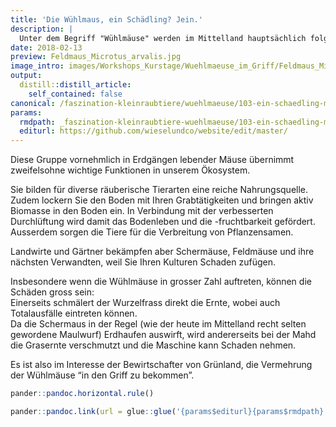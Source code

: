 ```yaml
---
title: 'Die Wühlmaus, ein Schädling? Jein.'
description: |
  Unter dem Begriff "Wühlmäuse" werden im Mittelland hauptsächlich folgende Arten verstanden: Schermaus, Feldmaus, Erdmaus, Rötelmaus. 
date: 2018-02-13
preview: Feldmaus_Microtus_arvalis.jpg
image_intro: images/Workshops_Kurstage/Wuehlmaeuse_im_Griff/Feldmaus_Microtus_arvalis.jpg
output:
  distill::distill_article:
    self_contained: false
canonical: /faszination-kleinraubtiere/wuehlmaeuse/103-ein-schaedling-mitnichten
params:
  rmdpath: _faszination-kleinraubtiere-wuehlmaeuse/103-ein-schaedling-mitnichten/103-ein-schaedling-mitnichten.Rmd
  editurl: https://github.com/wieselundco/website/edit/master/
---
```


Diese Gruppe vornehmlich in Erdgängen lebender Mäuse übernimmt zweifelsohne wichtige Funktionen in unserem Ökosystem. 

Sie bilden für diverse räuberische Tierarten eine reiche Nahrungsquelle. Zudem lockern Sie den Boden mit Ihren Grabtätigkeiten und bringen aktiv Biomasse in den Boden ein. In Verbindung mit der verbesserten Durchlüftung wird damit das Bodenleben und die -fruchtbarkeit gefördert. Ausserdem sorgen die Tiere für die Verbreitung von Pflanzensamen.  

Landwirte und Gärtner bekämpfen aber Schermäuse, Feldmäuse und ihre nächsten Verwandten, weil Sie Ihren Kulturen Schaden zufügen. 

Insbesondere wenn die Wühlmäuse in grosser Zahl auftreten, können die Schäden gross sein:  
Einerseits schmälert der Wurzelfrass direkt die Ernte, wobei auch Totalausfälle eintreten können.  
Da die Schermaus in der Regel (wie der heute im Mittelland recht selten gewordene Maulwurf) Erdhaufen auswirft, wird andererseits bei der Mahd die Grasernte verschmutzt und die Maschine kann Schaden nehmen.    

Es ist also im Interesse der Bewirtschafter von Grünland, die Vermehrung der Wühlmäuse "in den Griff zu bekommen".




```r
pander::pandoc.horizontal.rule()

pander::pandoc.link(url = glue::glue('{params$editurl}{params$rmdpath}'),text = 'Artikel bearbeiten')
```

<!--http://wieselundco.ch/faszination-kleinraubtiere/wuehlmaeuse/103-ein-schaedling-mitnichten-->
